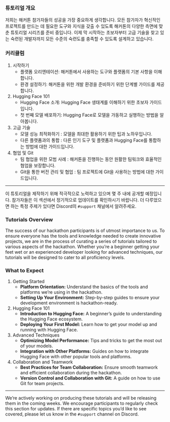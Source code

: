 ::: {.content-visible when-profile="korean"}
### 튜토리얼 개요
저희는 해커톤 참가자들의 성공을 가장 중요하게 생각합니다. 모든 참가자가 혁신적인 프로젝트를 만드는 데 필요한 도구와 지식을 갖출 수 있도록 해커톤의 다양한 측면에 맞춘 튜토리얼 시리즈를 준비 중입니다. 이제 막 시작하는 초보자부터 고급 기술을 찾고 있는 숙련된 개발자까지 모든 수준의 숙련도를 충족할 수 있도록 설계하고 있습니다.

### 커리큘럼

1. 시작하기
   - 플랫폼 오리엔테이션: 해커톤에서 사용하는 도구와 플랫폼의 기본 사항을 이해합니다.
   - 환경 설정하기: 해커톤을 위한 개발 환경을 준비하기 위한 단계별 가이드를 제공합니다.

2. Hugging Face 101
   - Hugging Face 소개: Hugging Face 생태계를 이해하기 위한 초보자 가이드입니다.
   - 첫 번째 모델 배포하기: Hugging Face로 모델을 가동하고 실행하는 방법을 알아봅니다.

3. 고급 기술 
   - 모델 성능 최적화하기 : 모델을 최대한 활용하기 위한 팁과 노하우입니다.
   - 다른 플랫폼과의 통합 : 다른 인기 도구 및 플랫폼과 Hugging Face를 통합하는 방법에 대한 가이드입니다.

4. 협업 및 Git
   - 팀 협업을 위한 모범 사례 : 해커톤을 진행하는 동안 원활한 팀워크와 효율적인 협업을 보장합니다.
   - Git을 통한 버전 관리 및 협업 : 팀 프로젝트에 Git을 사용하는 방법에 대한 가이드입니다.

---

이 튜토리얼을 제작하기 위해 적극적으로 노력하고 있으며 몇 주 내에 공개할 예정입니다. 참가자들은 이 섹션에서 정기적으로 업데이트를 확인하시기 바랍니다. 더 다루었으면 하는 특정 주제가 있다면 Discord의 `#support` 채널에서 알려주세요.
:::

::: {.content-visible when-profile="english"}
### Tutorials Overview
  
The success of our hackathon participants is of utmost importance to us. To ensure everyone has the tools and knowledge needed to create innovative projects, we are in the process of curating a series of tutorials tailored to various aspects of the hackathon. Whether you're a beginner getting your feet wet or an experienced developer looking for advanced techniques, our tutorials will be designed to cater to all proficiency levels.

### What to Expect

1. Getting Started
   - **Platform Orientation:** Understand the basics of the tools and platforms we're using in the hackathon.
   - **Setting Up Your Environment:** Step-by-step guides to ensure your development environment is hackathon-ready.

2. Hugging Face 101
   - **Introduction to Hugging Face:** A beginner's guide to understanding the Hugging Face ecosystem.
   - **Deploying Your First Model:** Learn how to get your model up and running with Hugging Face.

3. Advanced Techniques
   - **Optimizing Model Performance:** Tips and tricks to get the most out of your models.
   - **Integration with Other Platforms:** Guides on how to integrate Hugging Face with other popular tools and platforms.

4. Collaboration and Teamwork 
   - **Best Practices for Team Collaboration:** Ensure smooth teamwork and efficient collaboration during the hackathon.
   - **Version Control and Collaboration with Git:** A guide on how to use Git for team projects.

---

We're actively working on producing these tutorials and will be releasing them in the coming weeks. We encourage participants to regularly check this section for updates. If there are specific topics you'd like to see covered, please let us know in the `#support` channel on Discord.
:::